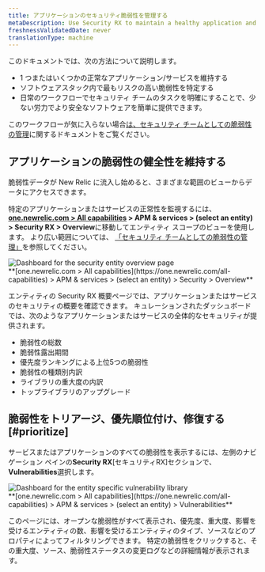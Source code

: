 ```yaml
---
title: アプリケーションのセキュリティ脆弱性を管理する
metaDescription: Use Security RX to maintain a healthy application and remediate vulnerabilities as a developer.
freshnessValidatedDate: never
translationType: machine
---
```


このドキュメントでは、次の方法について説明します。

* 1 つまたはいくつかの正常なアプリケーション/サービスを維持する
* ソフトウェアスタック内で最もリスクの高い脆弱性を特定する
* 日常のワークフローでセキュリティ チームのタスクを明確にすることで、少ない労力でより安全なソフトウェアを簡単に提供できます。

このワークフローが気に入らない場合[は、セキュリティ チームとしての脆弱性の管理](/docs/vulnerability-management/security-workflow)に関するドキュメントをご覧ください。

## アプリケーションの脆弱性の健全性を維持する

脆弱性データが New Relic に流入し始めると、さまざまな範囲のビューからデータにアクセスできます。

特定のアプリケーションまたはサービスの正常性を監視するには、 <DNT>**[one.newrelic.com &gt; All capabilities](https://one.newrelic.com/all-capabilities) &gt; APM &amp; services &gt; (select an entity) &gt; Security RX &gt; Overview**</DNT>に移動してエンティティ スコープのビューを使用します。 より広い範囲については、 [「セキュリティ チームとしての脆弱性の管理」](/docs/vulnerability-management/security-workflow)を参照してください。

<img title="Entity overview" alt="Dashboard for the security entity overview page" src="/images/security_screenshot-entity_security-overview.webp" />

<figcaption>
  <DNT>
    **[one.newrelic.com &gt; All capabilities](https://one.newrelic.com/all-capabilities) &gt; APM &amp; services &gt; (select an entity) &gt; Security &gt; Overview**
  </DNT>
</figcaption>

エンティティの Security RX 概要ページでは、アプリケーションまたはサービスのセキュリティの概要を確認できます。 キュレーションされたダッシュボードでは、次のようなアプリケーションまたはサービスの全体的なセキュリティが提供されます。

* 脆弱性の総数
* 脆弱性露出期間
* 優先度ランキングによる上位5つの脆弱性
* 脆弱性の種類別内訳
* ライブラリの重大度の内訳
* トップライブラリのアップグレード

## 脆弱性をトリアージ、優先順位付け、修復する [#prioritize]

サービスまたはアプリケーションのすべての脆弱性を表示するには、左側のナビゲーション ペインの**Security RX**\[セキュリティRX]セクションで、 <DNT>**Vulnerabilities**</DNT>選択します。

<img title="Vulnerability library" alt="Dashboard for the entity specific vulnerability library" src="/images/vulnLibrary.webp" />

<figcaption>
  <DNT>
    **[one.newrelic.com &gt; All capabilities](https://one.newrelic.com/all-capabilities) &gt; APM &amp; services &gt; (select an entity) &gt; Vulnerabilities**
  </DNT>
</figcaption>

このページには、オープンな脆弱性がすべて表示され、優先度、重大度、影響を受けるエンティティの数、影響を受けるエンティティのタイプ、ソースなどのプロパティによってフィルタリングできます。 特定の脆弱性をクリックすると、その重大度、ソース、脆弱性ステータスの変更ログなどの詳細情報が表示されます。